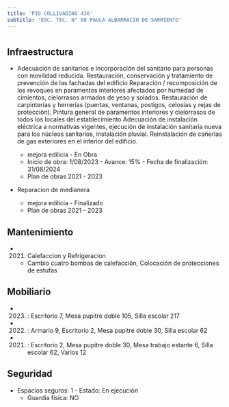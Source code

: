 ```yaml
---
title: 'PIO COLLIVADINO 436'
subtitle: 'ESC. TEC. N° 08 PAULA ALBARRACIN DE SARMIENTO'
---
```


#
## Infraestructura

* Adecuación de sanitarios e incorporación del sanitario para personas con movilidad reducida.
Restauración, conservación y tratamiento de prevención de las fachadas del edificio
Reparación / recomposición de los revoques en paramentos interiores afectados por humedad de cimientos, cielorrasos armados de yeso y solados.
Restauración de carpinterías y herrerías (puertas, ventanas, postigos, celosías y rejas de protección).
Pintura general de paramentos interiores y cielorrasos de todos los locales del establecimiento
Adecuación de instalación eléctrica a normativas vigentes, ejecución de instalación sanitaria nueva para los núcleos sanitarios, instalación pluvial.
Reinstalación de cañerías de gas exteriores en el interior del edificio.
 
    + mejora edilicia - En Obra 
    + Inicio de obra: 1/08/2023 - Avance: 15% - Fecha de finalización: 31/08/2024 
    + Plan de obras 2021 - 2023 


* Reparacion de medianera 
    + mejora edilicia - Finalizado 
    + Plan de obras 2021 - 2023 






## Mantenimiento

*  (2021) Calefaccion y Refrigeracion 
    + Cambio cuatro bombas de calefacción, Colocación de protecciones de estufas





## Mobiliario

*  (2023) : Escritorio 7, Mesa pupitre doble 105, Silla escolar 217 

*  (2022) : Armario 9, Escritorio 2, Mesa pupitre doble 30, Silla escolar 62 

*  (2021) : Escritorio 2, Mesa pupitre doble 30, Mesa trabajo estante 6, Silla escolar 62, Varios 12 





## Seguridad

*  Espacios seguros: 1 - Estado: En ejecución 
    + Guardia física: NO



